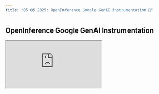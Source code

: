 ```yaml
---
title: "05.05.2025: OpenInference Google GenAI instrumentation 🧩"
---
```


<Update label="05.05.2025">

## OpenInference Google GenAI Instrumentation

<Frame>
  <iframe 
    src="https://cdn.iframe.ly/bdf8oY5" 
    width={1000} 
    height={400} 
    allowFullScreen 
    allow="encrypted-media *;"
  />
</Frame>

We've added a Python auto-instrumentation library for the Google GenAI SDK. This enables seamless tracing of GenAI workflows with full OpenTelemetry compatibility. Traces can be exported to any OpenTelemetry collector.

### Installation

```bash
pip install openinference-instrumentation-google-genai
```

For more details on how to set up the tracing integration seamlessly:
<Card title="openinference-instrumentation-google-genai" icon="box" href="https://pypi.org/project/openinference-instrumentation-google-genai/" horizontal>
  GitHub
</Card>

Additionally, the Google GenAI instrumentor is now supported and works seamlessly with **Span Replay** in Phoenix, enabling deep trace inspection and replay for more effective debugging and observability.

<Card title="Google GenAI | Phoenix" icon="book" href="/phoenix/tracing/integrations-tracing/google-gen-ai" horizontal>
  GitHub
</Card>

### Acknowledgements

Big thanks to Harrison Chu for his contributions.

</Update>


